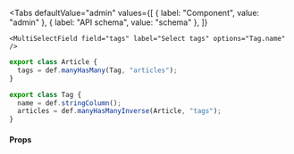 
<Tabs
  defaultValue="admin"
  values={[
    { label: "Component", value: "admin" },
    { label: "API schema", value: "schema" },
  ]}
>
  <TabItem value="admin">

```tsx
<MultiSelectField field="tags" label="Select tags" options="Tag.name" />
```

  </TabItem>

  <TabItem value="schema">

```ts
export class Article {
  tags = def.manyHasMany(Tag, "articles");
}

export class Tag {
  name = def.stringColumn();
  articles = def.manyHasManyInverse(Article, "tags");
}
```

  </TabItem>
</Tabs>

#### Props

<PropsTable>
  <SharedProps.field required />
  <SharedProps.label required />
  <SharedProps.options required />
</PropsTable>
